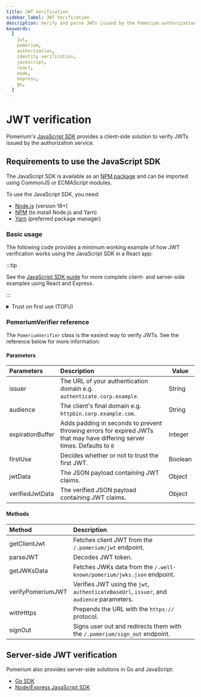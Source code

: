 ```yaml
---
title: JWT Verification
sidebar_label: JWT Verification
description: Verify and parse JWTs issued by the Pomerium authorization service.
keywords:
  [
    jwt,
    pomerium,
    authorization,
    identity verification,
    javascript,
    react,
    node,
    express,
    go,
  ]
---
```



# JWT verification

Pomerium's [JavaScript SDK](https://github.com/pomerium/js-sdk) provides a client-side solution to verify JWTs issued by the authorization service.

## Requirements to use the JavaScript SDK

The JavaScript SDK is available as an [NPM package](https://www.npmjs.com/package/@pomerium/js-sdk) and can be imported using CommonJS or ECMAScript modules.

To use the JavaScript SDK, you need:

- [Node.js](https://nodejs.org/en/download/) (version 18+)
- [NPM](https://www.npmjs.com/) (to install Node.js and Yarn)
- [Yarn](https://classic.yarnpkg.com/lang/en/docs/install/#mac-stable) (preferred package manager)

### Basic usage

The following code provides a minimum working example of how JWT verification works using the JavaScript SDK in a React app:

<ReactApp />

:::tip

See the [JavaScript SDK guide](/docs/guides/js-sdk) for more complete client- and server-side examples using React and Express.

:::

<details>
  <summary>Trust on first use (TOFU)</summary>
  <div>

The `issuer` and `audience` parameters are optional. If you don’t define them, `PomeriumVerifier` applies `firstUse` by default to the JWT provided by the identity provider. `PomeriumVerifier` verifies subsequent requests with these claims.

If you define the `issuer` and `audience` parameters, `PomeriumVerifier` verifies their values against the claims provided by the identity provider.

The `issuer` is your **authenticate service URL** without the prefixed protocol (for example, `authenticate.corp.example`). The `audience` is the URL of the upstream application without the prefixed protocol (for example, `httpbin.corp.example.com`).

  </div>
</details>

### PomeriumVerifier reference

The `PomeriumVerifier` class is the easiest way to verify JWTs. See the reference below for more information:

#### Parameters

| Parameters | Description | Value |
| :-- | :-- | --- |
| issuer | The URL of your authentication domain e.g. `authenticate.corp.example`. | String |
| audience | The client's final domain e.g. `httpbin.corp.example.com`. | String |
| expirationBuffer | Adds padding in seconds to prevent throwing errors for expired JWTs that may have differing server times. Defaults to `0` | Integer |
| firstUse | Decides whether or not to trust the first JWT. | Boolean |
| jwtData | The JSON payload containing JWT claims. | Object |
| verifiedJwtData | The verified JSON payload containing JWT claims. | Object |

#### Methods

| Method | Description |
| :-- | :-- |
| getClientJwt | Fetches client JWT from the `/.pomerium/jwt` endpoint. |
| parseJWT | Decodes JWT token. |
| getJWKsData | Fetches JWKs data from the `/.well-known/pomerium/jwks.json` endpoint. |
| verifyPomeriumJWT | Verifies JWT using the `jwt`, `authenticateBaseUrl`, `issuer`, and `audience` parameters. |
| withHttps | Prepends the URL with the `https://` protocol. |
| signOut | Signs user out and redirects them with the `/.pomerium/sign_out` endpoint. |

## Server-side JWT verification

Pomerium also provides server-side solutions in Go and JavaScript:

- [Go SDK](https://github.com/pomerium/sdk-go)
- [Node/Express JavaScript SDK](https://github.com/pomerium/js-sdk/tree/main/examples/express)
